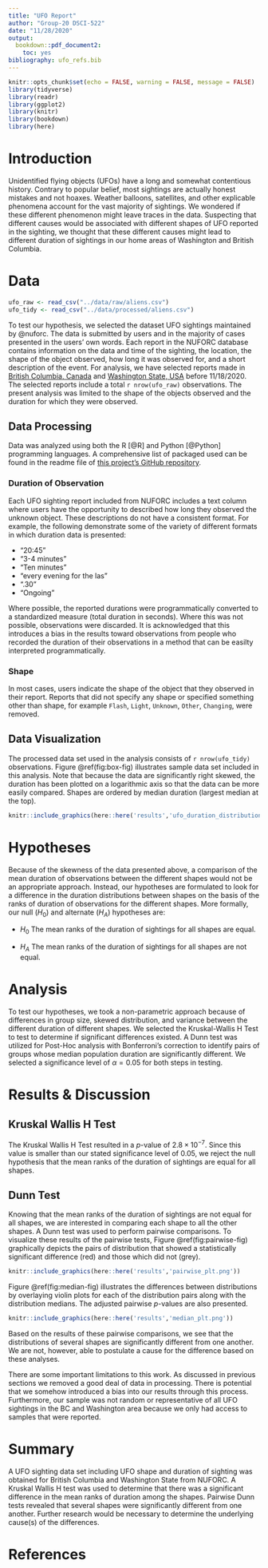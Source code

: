 ```yaml
---
title: "UFO Report"
author: "Group-20 DSCI-522"
date: "11/28/2020"
output:
  bookdown::pdf_document2:
    toc: yes
bibliography: ufo_refs.bib
---
```


```r
knitr::opts_chunk$set(echo = FALSE, warning = FALSE, message = FALSE)
library(tidyverse)
library(readr)
library(ggplot2)
library(knitr)
library(bookdown)
library(here)
```

# Introduction

Unidentified flying objects (UFOs) have a long and somewhat contentious history. Contrary to popular belief, most sightings are actually honest mistakes and not hoaxes. Weather balloons, satellites, and other explicable phenomena account for the vast majority of sightings. We wondered if these different phenomenon might leave traces in the data. Suspecting that different causes would be associated with different shapes of UFO reported in the sighting, we thought that these different causes might lead to different duration of sightings in our home areas of Washington and British Columbia.

# Data

```r
ufo_raw <- read_csv("../data/raw/aliens.csv")
ufo_tidy <- read_csv("../data/processed/aliens.csv")
```

To test our hypothesis, we selected the dataset UFO sightings maintained by @nuforc. The data is submitted by users and in the majority of cases presented in the users' own words. Each report in the NUFORC database contains information on the data and time of the sighting, the location, the shape of the object observed, how long it was observed for, and a short description of the event. For analysis, we have selected reports made in [British Columbia, Canada](http://www.nuforc.org/webreports/ndxlBC.html) and [Washington State, USA](http://www.nuforc.org/webreports/ndxlWA.html) before 11/18/2020. The selected reports include a total `r nrow(ufo_raw)` observations. The present analysis was limited to the shape of the objects observed and the duration for which they were observed.

## Data Processing

Data was analyzed using both the R [@R] and Python [@Python] programming languages. A comprehensive list of packaged used can be found in the readme file of [this project's GitHub repository](https://github.com/UBC-MDS/out_of_this_world).

### Duration of Observation

Each UFO sighting report included from NUFORC includes a text column where users have the opportunity to described how long they observed the unknown object. These descriptions do not have a consistent format. For example, the following demonstrate some of the variety of different formats in which duration data is presented:

-   "20:45"
-   "3-4 minutes"
-   "Ten minutes"
-   "every evening for the las"
-   ".30"
-   "Ongoing"

Where possible, the reported durations were programmatically converted to a standardized measure (total duration in seconds). Where this was not possible, observations were discarded. It is acknowledged that this introduces a bias in the results toward observations from people who recorded the duration of their observations in a method that can be easilty interpreted programmatically.

### Shape

In most cases, users indicate the shape of the object that they observed in their report. Reports that did not specify any shape or specified something other than shape, for example `Flash`, `Light`, `Unknown`, `Other`, `Changing`, were removed.

## Data Visualization

The processed data set used in the analysis consists of `r nrow(ufo_tidy)` observations. Figure \@ref(fig:box-fig) illustrates sample data set included in this analysis. Note that because the data are significantly right skewed, the duration has been plotted on a logarithmic axis so that the data can be more easily compared.  Shapes are ordered by median duration (largest median at the top).

```r
knitr::include_graphics(here::here('results','ufo_duration_distribution.png'))
```

# Hypotheses

Because of the skewness of the data presented above, a comparison of the mean duration of observations between the different shapes would not be an appropriate approach. Instead, our hypotheses are formulated to look for a difference in the duration distributions between shapes on the basis of the ranks of duration of observations for the different shapes. More formally, our null ($H_0$) and alternate ($H_A$) hypotheses are:

-   $H_0$ The mean ranks of the duration of sightings for all shapes are equal.

-   $H_A$ The mean ranks of the duration of sightings for all shapes are not equal.

# Analysis

To test our hypotheses, we took a non-parametric approach because of differences in group size, skewed distribution, and variance between the different duration of different shapes. We selected the Kruskal-Wallis H Test to test to determine if significant differences existed. A Dunn test was utilized for Post-Hoc analysis with Bonferroni's correction to identify pairs of groups whose median population duration are significantly different. We selected a significance level of $\alpha =0.05$ for both steps in testing.

# Results & Discussion

## Kruskal Wallis H Test

The Kruskal Wallis H Test resulted in a $p$-value of $2.8 \times 10^{-7}$.  Since this value is smaller than our stated significance level of 0.05, we reject the null hypothesis that the mean ranks of the duration of sightings are equal for all shapes.

## Dunn Test

Knowing that the mean ranks of the duration of sightings are not equal for all shapes, we are interested in comparing each shape to all the other shapes. A Dunn test was used to perform pairwise comparisons.  To visualize these results of the pairwise tests, Figure \@ref(fig:pairwise-fig) graphically depicts the pairs of distribution that showed a statistically significant difference (red) and those which did not (grey).

```r
knitr::include_graphics(here::here('results','pairwise_plt.png'))
```

Figure \@ref(fig:median-fig) illustrates the differences between distributions by overlaying violin plots for each of the distribution pairs along with the distribution medians. The adjusted pairwise $p$-values are also presented.

```r
knitr::include_graphics(here::here('results','median_plt.png'))
```

Based on the results of these pairwise comparisons, we see that the distributions of several shapes are significantly different from one another. We are not, however, able to postulate a cause for the difference based on these analyses.

There are some important limitations to this work. As discussed in previous sections we removed a good deal of data in processing. There is potential that we somehow introduced a bias into our results through this process. Furthermore, our sample was not random or representative of all UFO sightings in the BC and Washington area because we only had access to samples that were reported.

# Summary

A UFO sighting data set including UFO shape and duration of sighting was obtained for British Columbia and Washington State from NUFORC. A Kruskal Wallis H test was used to determine that there was a significant difference in the mean ranks of duration among the shapes. Pairwise Dunn tests revealed that several shapes were significantly different from one another. Further research would be necessary to determine the underlying cause(s) of the differences.

# References
